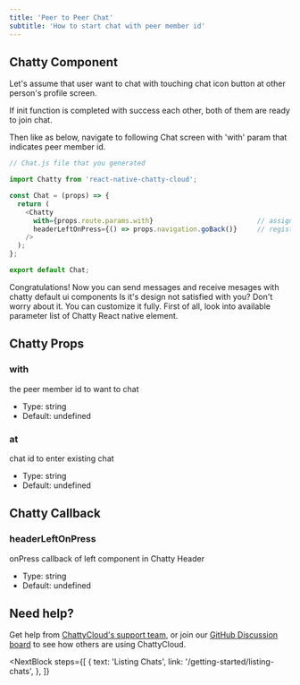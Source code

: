 ```yaml
---
title: 'Peer to Peer Chat'
subtitle: 'How to start chat with peer member id'
---
```


## Chatty Component

Let's assume that user want to chat with touching chat icon button at other person's profile screen.

If init function is completed with success each other, both of them are ready to join chat.

Then like as below, navigate to following Chat screen with 'with' param that indicates peer member id.


```javascript
// Chat.js file that you generated

import Chatty from 'react-native-chatty-cloud';

const Chat = (props) => {
  return (
    <Chatty
      with={props.route.params.with}                          // assign peer member id which want to chat with to 'with' param
      headerLeftOnPress={() => props.navigation.goBack()}     // register callback function for returning back to previous screen 
    />
  );
};

export default Chat;


```

Congratulations!  Now you can send messages and receive mesages with chatty default ui components
Is it's design not satisfied with you? Don't worry about it. You can customize it fully.
First of all, look into available parameter list of Chatty React native element.


## Chatty Props

### with
the peer member id to want to chat
- Type: string
- Default: undefined

### at
chat id to enter existing chat
- Type: string
- Default: undefined

## Chatty Callback

### headerLeftOnPress
onPress callback of left component in Chatty Header
- Type: string
- Default: undefined




## Need help?

Get help from [ChattyCloud's support team](https://www.chatty-cloud.com/support), or join our [GitHub Discussion board](https://github.com/chatty-cloud/beta/discussions) to see how others are using ChattyCloud.

<NextBlock
  steps={[
    {
      text: 'Listing Chats',
      link: '/getting-started/listing-chats',
    },
  ]}
></NextBlock>
